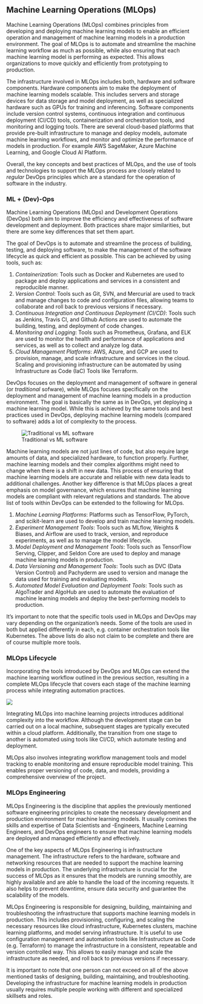 ## Machine Learning Operations (MLOps)

Machine Learning Operations (MLOps) combines principles from developing and deploying machine learning models to enable an efficient operation and management of machine learning models in a production environment. The goal of MLOps is to automate and streamline the machine learning workflow as much as possible, while also ensuring that each machine learning model is performing as expected. This allows organizations to move quickly and efficiently from prototyping to production.

The infrastructure involved in MLOps includes both, hardware and software components. Hardware components aim to make the deployment of machine learning models scalable. This includes servers and storage devices for data storage and model deployment, as well as specialized hardware such as GPUs for training and inferencing. Software components include version control systems, continuous integration and continuous deployment (CI/CD) tools, containerization and orchestration tools, and monitoring and logging tools. 
There are several cloud-based platforms that provide pre-built infrastructure to manage and deploy models, automate machine learning workflows, and monitor and optimize the performance of models in production. For example AWS SageMaker, Azure Machine Learning, and Google Cloud AI Platform.

Overall, the key concepts and best practices of MLOps, and the use of tools and technologies to support the MLOps process are closely related to *regular* DevOps principles which are a standard for the operation of software in the industry.


### ML + (Dev)-Ops

Machine Learning Operations (MLOps) and Development Operations (DevOps) both aim to improve the efficiency and effectiveness of software development and deployment. Both practices share major similarities, but there are some key differences that set them apart.

The goal of DevOps is to automate and streamline the process of building, testing, and deploying software, to make the management of the software lifecycle as quick and efficient as possible. This can be achieved by using tools, such as:

1.  *Containerization*: Tools such as Docker and Kubernetes are used to package and deploy applications and services in a consistent and reproducible manner.
2.  *Version Control*: Tools such as Git, SVN, and Mercurial are used to track and manage changes to code and configuration files, allowing teams to collaborate and roll back to previous versions if necessary.
3.  *Continuous Integration and Continuous Deployment (CI/CD)*: Tools such as Jenkins, Travis CI, and Github Actions are used to automate the building, testing, and deployment of code changes.
4.  *Monitoring and Logging*: Tools such as Prometheus, Grafana, and ELK are used to monitor the health and performance of applications and services, as well as to collect and analyze log data.
5.  *Cloud Management Platforms*: AWS, Azure, and GCP are used to provision, manage, and scale infrastructure and services in the cloud. Scaling and provisioning infrastructure can be automated by using Infrastructure as Code (IaC) Tools like Terraform.

DevOps focuses on the deployment and management of software in general (or *traditional* sofware), while MLOps focuses specifically on the deployment and management of machine learning models in a production environment. The goal is basically the same as in DevOps, yet deploying a machine learning model. While this is achieved by the same tools and best practices used in DevOps, deploying machine learning models (compared to software) adds a lot of complexity to the process.

![Traditional vs ML software](images/01-Introduction/mlops-vs-devops.svg)

Machine learning models are not just lines of code, but also require large amounts of data, and specialized hardware, to function properly. Further, machine learning models and their complex algorithms might need to change when there is a shift in new data. This process of ensuring that machine learning models are accurate and reliable with new data leads to additional challenges. 
Another key difference is that MLOps places a great emphasis on model governance, which ensures that machine learning models are compliant with relevant regulations and standards. The above list of tools within DevOps can be extended to the following for MLOps.

1.  *Machine Learning Platforms*: Platforms such as TensorFlow, PyTorch, and scikit-learn are used to develop and train machine learning models.
2.  *Experiment Management Tools*: Tools such as MLflow, Weights & Biases, and Airflow are used to track, version, and reproduce experiments, as well as to manage the model lifecycle.
3.  *Model Deployment and Management Tools*: Tools such as TensorFlow Serving, Clipper, and Seldon Core are used to deploy and manage machine learning models in production.
4.  *Data Versioning and Management Tools*: Tools such as DVC (Data Version Control) and Pachyderm are used to version and manage the data used for training and evaluating models.    
5.  *Automated Model Evaluation and Deployment Tools*: Tools such as AlgoTrader and AlgoHub are used to automate the evaluation of machine learning models and deploy the best-performing models to production.

It's important to note that the specific tools used in MLOps and DevOps may vary depending on the organization's needs. Some of the tools are used in both but applied differently in each, e.g. container orchestration tools like Kubernetes. The above lists do also not claim to be complete and there are of course multiple more tools.

### MLOps Lifecycle

Incorporating the tools introduced by DevOps and MLOps can extend the machine learning workflow outlined in the previous section, resulting in a complete MLOps lifecycle that covers each stage of the machine learning process while integrating automation practices.

![](images/01-Introduction/mlops-lifecycle.svg)

Integrating MLOps into machine learning projects introduces additional complexity into the workflow. Although the development stage can be carried out on a local machine, subsequent stages are typically executed within a cloud platform. Additionally, the transition from one stage to another is automated using tools like CI/CD, which automate testing and deployment.

MLOps also involves integrating workflow management tools and model tracking to enable monitoring and ensure reproducible model training. This enables proper versioning of code, data, and models, providing a comprehensive overview of the project.

### MLOps Engineering

MLOps Engineering is the discipline that applies the previously mentioned software engineering principles to create the necessary development and production environment for machine learning models. It usually comines the skills and expertise of Data Scientists and -Engineers, Machine Learning Engineers, and DevOps engineers to ensure that machine learning models are deployed and managed efficiently and effectively.

One of the key aspects of MLOps Engineering is infrastructure management. The infrastructure refers to the hardware, software and networking resources that are needed to support the machine learning models in production. The underlying infrastructure is crucial for the success of MLOps as it ensures that the models are running smoothly, are highly available and are able to handle the load of the incoming requests. It also helps to prevent downtime, ensure data security and guarantee the scalability of the models.

MLOps Engineering is responsible for designing, building, maintaining and troubleshooting the infrastructure that supports machine learning models in production. This includes provisioning, configuring, and scaling the necessary resources like cloud infrastructure, Kubernetes clusters, machine learning platforms, and model serving infrastructure. It is useful to use configuration management and automation tools like Infrastructure as Code (e.g. Terraform) to manage the infrastructure in a consistent, repeatable and version controlled way. This allows to easily manage and scale the infrastructure as needed, and roll back to previous versions if necessary.

It is important to note that one person can not exceed on all of the above mentioned tasks of designing, building, maintaining, and troubleshooting. Developing the infrastructure for machine learning models in production usually requires multiple people working with different and specialized skillsets and roles.

